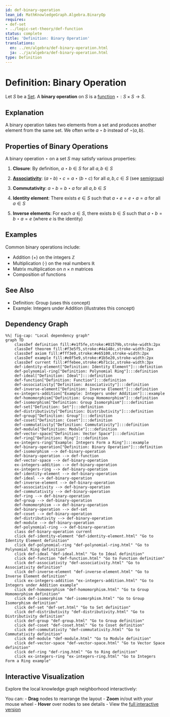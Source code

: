 ```yaml
---
id: def-binary-operation
lean_id: MathKnowledgeGraph.Algebra.BinaryOp
requires:
- def-set
- ../logic-set-theory/def-function
status: complete
title: 'Definition: Binary Operation'
translations:
  en: ../en/algebra/def-binary-operation.html
  ja: ../ja/algebra/def-binary-operation.html
type: Definition
---
```


# Definition: Binary Operation {#def-binary-operation}

Let $S$ be a [Set](../logic-set-theory/def-set.qmd). A **binary operation** on $S$ is a [function](../logic-set-theory/def-function.qmd) $\star: S \times S \to S$.

## Explanation

A binary operation takes two elements from a set and produces another element from the same set. We often write $a \star b$ instead of $\star(a, b)$.

## Properties of Binary Operations

A binary operation $\star$ on a set $S$ may satisfy various properties:

1. **Closure**: By definition, $a \star b \in S$ for all $a, b \in S$

2. **[Associativity](def-associativity.qmd)**: $(a \star b) \star c = a \star (b \star c)$ for all $a, b, c \in S$ (see [semigroup](def-semigroup.qmd))

3. **Commutativity**: $a \star b = b \star a$ for all $a, b \in S$

4. **Identity element**: There exists $e \in S$ such that $a \star e = e \star a = a$ for all $a \in S$

5. **Inverse elements**: For each $a \in S$, there exists $b \in S$ such that $a \star b = b \star a = e$ (where $e$ is the identity)

## Examples

Common binary operations include:

- Addition ($+$) on the integers $\mathbb{Z}$
- Multiplication ($\cdot$) on the real numbers $\mathbb{R}$
- Matrix multiplication on $n \times n$ matrices
- Composition of functions

## See Also

- Definition: Group (uses this concept)
- Example: Integers under Addition (illustrates this concept)

## Dependency Graph

```mermaid
%%| fig-cap: "Local dependency graph"
graph TD
    classDef definition fill:#e1f5fe,stroke:#01579b,stroke-width:2px
    classDef theorem fill:#f3e5f5,stroke:#4a148c,stroke-width:2px
    classDef axiom fill:#fff3e0,stroke:#e65100,stroke-width:2px
    classDef example fill:#e8f5e9,stroke:#1b5e20,stroke-width:2px
    classDef current fill:#ffebee,stroke:#b71c1c,stroke-width:3px
    def-identity-element["Definition: Identity Element"]:::definition
    def-polynomial-ring["Definition: Polynomial Ring"]:::definition
    def-ideal["Definition: Ideal"]:::definition
    def-function["Definition: Function"]:::definition
    def-associativity["Definition: Associativity"]:::definition
    def-inverse-element["Definition: Inverse Element"]:::definition
    ex-integers-addition["Example: Integers under Addition"]:::example
    def-homomorphism["Definition: Group Homomorphism"]:::definition
    def-isomorphism["Definition: Group Isomorphism"]:::definition
    def-set["Definition: Set"]:::definition
    def-distributivity["Definition: Distributivity"]:::definition
    def-group["Definition: Group"]:::definition
    def-coset["Definition: Coset"]:::definition
    def-commutativity["Definition: Commutativity"]:::definition
    def-module["Definition: Module"]:::definition
    def-vector-space["Definition: Vector Space"]:::definition
    def-ring["Definition: Ring"]:::definition
    ex-integers-ring["Example: Integers Form a Ring"]:::example
    def-binary-operation["Definition: Binary Operation"]:::definition
    def-isomorphism --> def-binary-operation
    def-binary-operation --> def-function
    def-vector-space --> def-binary-operation
    ex-integers-addition --> def-binary-operation
    ex-integers-ring --> def-binary-operation
    def-identity-element --> def-binary-operation
    def-ideal --> def-binary-operation
    def-inverse-element --> def-binary-operation
    def-associativity --> def-binary-operation
    def-commutativity --> def-binary-operation
    def-ring --> def-binary-operation
    def-group --> def-binary-operation
    def-homomorphism --> def-binary-operation
    def-binary-operation --> def-set
    def-coset --> def-binary-operation
    def-distributivity --> def-binary-operation
    def-module --> def-binary-operation
    def-polynomial-ring --> def-binary-operation
    class def-binary-operation current
    click def-identity-element "def-identity-element.html" "Go to Identity Element definition"
    click def-polynomial-ring "def-polynomial-ring.html" "Go to Polynomial Ring definition"
    click def-ideal "def-ideal.html" "Go to Ideal definition"
    click def-function "def-function.html" "Go to Function definition"
    click def-associativity "def-associativity.html" "Go to Associativity definition"
    click def-inverse-element "def-inverse-element.html" "Go to Inverse Element definition"
    click ex-integers-addition "ex-integers-addition.html" "Go to Integers under Addition example"
    click def-homomorphism "def-homomorphism.html" "Go to Group Homomorphism definition"
    click def-isomorphism "def-isomorphism.html" "Go to Group Isomorphism definition"
    click def-set "def-set.html" "Go to Set definition"
    click def-distributivity "def-distributivity.html" "Go to Distributivity definition"
    click def-group "def-group.html" "Go to Group definition"
    click def-coset "def-coset.html" "Go to Coset definition"
    click def-commutativity "def-commutativity.html" "Go to Commutativity definition"
    click def-module "def-module.html" "Go to Module definition"
    click def-vector-space "def-vector-space.html" "Go to Vector Space definition"
    click def-ring "def-ring.html" "Go to Ring definition"
    click ex-integers-ring "ex-integers-ring.html" "Go to Integers Form a Ring example"
```

## Interactive Visualization

Explore the local knowledge graph neighborhood interactively:

::: {.graph-viz data-id="def-binary-operation" data-width="700" data-height="500"}
:::

You can:
- **Drag** nodes to rearrange the layout
- **Zoom** in/out with your mouse wheel
- **Hover** over nodes to see details
- View the [full interactive version](../../output/interactive/def-binary-operation.html){target="_blank"}
